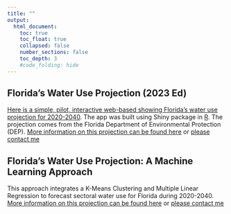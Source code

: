 ```yaml
---
title: ""
output: 
  html_document:
    toc: true
    toc_float: true
    collapsed: false
    number_sections: false
    toc_depth: 3
    #code_folding: hide
---
```


## 

## Florida's Water Use Projection (2023 Ed)
[Here is a simple, pilot, interactive web-based showing Florida's water use projection for 2020-2040](https://dattran-hydroeco.shinyapps.io/FL_WR_2023/). The app was built using Shiny package in [R](https://www.r-project.org/about.html). The projection comes from the Florida Department of Environmental Protection (DEP). [More information on this projection can be found here](http://edr.state.fl.us/Content/natural-resources/2024_AnnualAssessmentWaterResources_Chapter3.pdf) or [please contact me](https://dattran-hydroeco.github.io/index.html)

## Florida's Water Use Projection: A Machine Learning Approach
This approach integrates a K-Means Clustering and Multiple Linear Regression to forecast sectoral water use for Florida during 2020-2040. [More information on this projection can be found here](http://edr.state.fl.us/Content/natural-resources/2024_AnnualAssessmentWaterResources_Chapter3.pdf) or [please contact me](https://dattran-hydroeco.github.io/index.html)

<!-- ### R and R-Studio -->

<!-- #### [R](http://www.r-project.org) is a free open-source programming language that can be used for statistical analysis, data-simulation, graphing, and lots of other stuff. Another free program is [R-studio](http://www.rstudio.com), that provides a nice graphic interface for R. Download R first, then download R-studio. Both can run on PCs, Macs or Linux. Students will be learning R in the stats labs using the lab manual [](). -->

<!-- ### Python  -->
